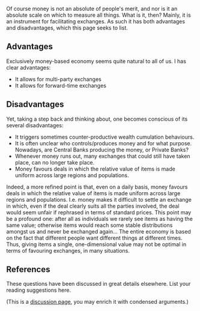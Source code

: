 Of course money is not an absolute of people's merit, and nor is it an absolute scale on which to measure all things. What is it, then? Mainly, it is an instrument for facilitating exchanges. As such it has both advantages and disadvantages, which this page seeks to list. 

== Advantages ==
Exclusively money-based economy seems quite natural to all of us. I has clear advantages:
* It allows for multi-party exchanges
* It allows for forward-time exchanges

== Disadvantages ==
Yet, taking a step back and thinking about, one becomes conscious of its several disadvantages: 
* It triggers sometimes counter-productive wealth cumulation behaviours.
* It is often unclear who controls/produces money and for what purpose. Nowadays, are Central Banks producing the money, or Private Banks?
* Whenever money runs out, many exchanges that could still have taken place, can no longer take place.
* Money favours deals in which the relative value of items is made uniform across large regions and populations. 

Indeed, a more refined point is that, even on a daily basis, money favours deals in which the relative value of items is made uniform across large regions and populations. I.e. money makes it difficult to settle an exchange in which, even if the deal clearly suits all the parties involved, the deal would seem unfair if rephrased in terms of standard prices. This point may be a profound one: after all as individuals we rarely see items as having the same value; otherwise items would reach some stable distributions amongst us and never be exchanged again... The entire economy is based on the fact that different people want different things at different times. Thus, giving items a single, one-dimensional value may not be optimal in terms of favouring exchanges, in many situations.

== References ==
These questions have been discussed in great details elsewhere. List your reading suggestions here.


(This is a [[DiscussionPages|discussion page]], you may enrich it with condensed arguments.)